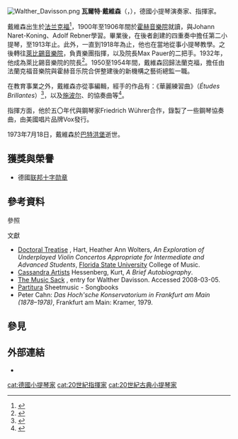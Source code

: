 [[File:Walther_Davisson.png|thumb]]
'''瓦爾特·戴維森'''（{{lang-de|'''Walther Davisson'''}}，{{bd|1885年|12月15日|1973年|7月18日}}），德國小提琴演奏家、指揮家。

戴維森出生於[[美因河畔法兰克福|法兰克福]]<ref>{{Cite web |url=http://musicsack.com/PersonFMTDetail.cfm?PersonPK=100032711 |title=The Music Sack |access-date=2021-02-28 |archive-date=2012-02-07 |archive-url=https://web.archive.org/web/20120207034010/http://musicsack.com/PersonFMTDetail.cfm?PersonPK=100032711 |dead-url=no }}</ref>，1900年至1906年間於[[霍赫音乐学院|霍赫音樂院]]就讀，與Johann Naret-Koning{{譯名請求}}、Adolf Rebner{{譯名請求}}學習。畢業後，在後者創建的四重奏中擔任第二小提琴，至1913年止。此外，一直到1918年為止，他也在當地從事小提琴教學。之後轉往[[萊比錫孟德爾頌音樂戲劇學院|萊比錫音樂院]]，負責樂團指揮，以及院長Max Pauer{{譯名請求}}的二把手。1932年，他成為萊比錫音樂院的院長<ref>{{Cite web |url=http://www.cassandrarecords.com/en/artists/KHessenberg/autobiography.htm |title=Kutr Hessenberg: A Brief Biography |access-date=2021-02-28 |archive-date=2017-02-01 |archive-url=https://web.archive.org/web/20170201100853/http://www.cassandrarecords.com/en/artists/KHessenberg/autobiography.htm |dead-url=yes }}</ref>。1950至1954年間，戴維森回歸法蘭克福，擔任由法蘭克福音樂院與霍赫音乐院合併整建後的新機構之藝術總監一職。

在教育事業之外，戴維森亦從事編輯，經手的作品有：{{link-en|雅克·费雷尔·马萨斯|Jacques Féréol Mazas|马萨斯}}《華麗練習曲》（''Études Brillantes''）<ref>{{Cite web |url=http://www.partitura.be/DATA/Violin/violin_method.htm |title=Partitura Violin Method |access-date=2021-02-28 |archive-date=2012-03-01 |archive-url=https://web.archive.org/web/20120301091336/http://www.partitura.be/DATA/Violin/violin_method.htm |dead-url=no }}</ref>，以及[[路易斯·施波尔|施波尔]]、{{link-en|皮耶·羅德|Pierre Rode|羅德}}的協奏曲等<ref>{{Cite web |url=http://etd.lib.fsu.edu/theses/available/etd-04062006-210309/unrestricted/H_HART_TREATISE2.pdf |title=Florida State University College of Music, ''An Exploration of Underplayed Violin Concertos Appropriate for Intermediate and Advanced Students'' |access-date=2021-02-28 |archive-date=2012-02-08 |archive-url=https://web.archive.org/web/20120208163343/http://etd.lib.fsu.edu/theses/available/etd-04062006-210309/unrestricted/H_HART_TREATISE2.pdf |dead-url=no }}</ref>。

指揮方面，他於五〇年代與鋼琴家Friedrich Wührer{{譯名請求}}合作，錄製了一些鋼琴協奏曲，由美國唱片品牌Vox發行。

1973年7月18日，戴維森於[[巴特洪堡|巴特洪堡]]逝世。

== 獲獎與榮譽 ==
* 德國[[联邦十字勋章|联邦十字勋章]]

== 參考資料 ==
;參照
{{reflist}}

;文獻
* [http://etd.lib.fsu.edu/theses/available/etd-04062006-210309/unrestricted/H_HART_TREATISE2.pdf Doctoral Treatise] {{Wayback|url=http://etd.lib.fsu.edu/theses/available/etd-04062006-210309/unrestricted/H_HART_TREATISE2.pdf |date=20120208163343 }}, Hart, Heather Ann Wolters, ''An Exploration of Underplayed Violin Concertos Appropriate for Intermediate and Advanced Students'', [[Florida_State_University|Florida State University]] College of Music.
* [http://www.cassandrarecords.com/en/artists/KHessenberg/autobiography.htm Cassandra Artists] {{Wayback|url=http://www.cassandrarecords.com/en/artists/KHessenberg/autobiography.htm |date=20170201100853 }} Hessenberg, Kurt, ''A Brief Autobiography''.
* [http://musicsack.com/PersonFMTDetail.cfm?PersonPK=100032711 The Music Sack] {{Wayback|url=http://musicsack.com/PersonFMTDetail.cfm?PersonPK=100032711 |date=20120207034010 }}, entry for Walther Davisson. Accessed 2008-03-05.
* [http://www.partitura.be/DATA/Violin/violin_method.htm Partitura] {{Wayback|url=http://www.partitura.be/DATA/Violin/violin_method.htm |date=20120301091336 }} Sheetmusic - Songbooks
* Peter Cahn: ''Das Hoch'sche Konservatorium in Frankfurt am Main (1878–1978)'', Frankfurt am Main: Kramer, 1979.

== 參見 ==
{{portal|古典音樂}}

== 外部連結 ==
* {{IMSLP|id=Davisson, Walther/Editor}}

{{Authority control}}

{{DEFAULTSORT:Davisson, Walther}}
[[cat:德國小提琴家|cat:德國小提琴家]]
[[cat:20世紀指揮家|cat:20世紀指揮家]]
[[cat:20世紀古典小提琴家|cat:20世紀古典小提琴家]]